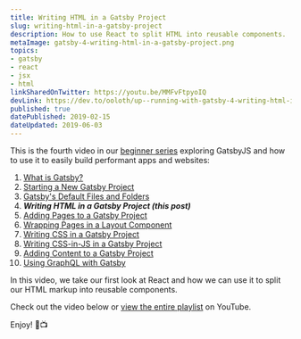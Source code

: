 ```yaml
---
title: Writing HTML in a Gatsby Project
slug: writing-html-in-a-gatsby-project
description: How to use React to split HTML into reusable components.
metaImage: gatsby-4-writing-html-in-a-gatsby-project.png
topics:
- gatsby
- react
- jsx
- html
linkSharedOnTwitter: https://youtu.be/MMFvFtpyoIQ
devLink: https://dev.to/ooloth/up--running-with-gatsby-4-writing-html-in-a-gatsby-project-1362
published: true
datePublished: 2019-02-15
dateUpdated: 2019-06-03
---
```



This is the fourth video in our [beginner series](https://www.youtube.com/watch?v=jAa1wh5ATm0&list=PLHBEcHVSROXQQhXpNhmiVKKcw72Cc0V-U) exploring GatsbyJS and how to use it to easily build performant apps and websites:

1. [What is Gatsby?](https://www.michaeluloth.com/what-is-gatsby)
2. [Starting a New Gatsby Project](https://www.michaeluloth.com/starting-a-new-gatsby-project)
3. [Gatsby's Default Files and Folders](https://www.michaeluloth.com/gatsbys-default-files-and-folders)
4. **_Writing HTML in a Gatsby Project (this post)_**
5. [Adding Pages to a Gatsby Project](https://www.michaeluloth.com/adding-pages-to-a-gatsby-project)
6. [Wrapping Pages in a Layout Component](https://www.michaeluloth.com/wrapping-pages-in-a-layout-component)
7. [Writing CSS in a Gatsby Project](https://www.michaeluloth.com/writing-css-in-a-gatsby-project)
8. [Writing CSS-in-JS in a Gatsby Project](https://www.michaeluloth.com/writing-css-in-js-in-a-gatsby-project)
9. [Adding Content to a Gatsby Project](https://www.michaeluloth.com/adding-content-to-a-gatsby-project)
10. [Using GraphQL with Gatsby](https://www.michaeluloth.com/using-graphql-with-gatsby/)

In this video, we take our first look at React and how we can use it to split our HTML markup into reusable components.

Check out the video below or [view the entire playlist](https://www.youtube.com/watch?v=jAa1wh5ATm0&list=PLHBEcHVSROXQQhXpNhmiVKKcw72Cc0V-U) on YouTube.

Enjoy! 🎉📺

<VideoEmbed embedURL="https://www.youtube.com/embed/MMFvFtpyoIQ" />